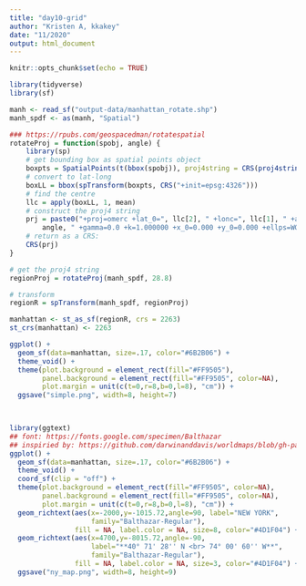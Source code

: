 ```yaml
---
title: "day10-grid"
author: "Kristen A, kkakey"
date: "11/2020"
output: html_document
---
```


```r
knitr::opts_chunk$set(echo = TRUE)
```

```r
library(tidyverse)
library(sf)
```

```r
manh <- read_sf("output-data/manhattan_rotate.shp")
manh_spdf <- as(manh, "Spatial")
```

```r
### https://rpubs.com/geospacedman/rotatespatial
rotateProj = function(spobj, angle) {
    library(sp)
    # get bounding box as spatial points object
    boxpts = SpatialPoints(t(bbox(spobj)), proj4string = CRS(proj4string(spobj)))
    # convert to lat-long
    boxLL = bbox(spTransform(boxpts, CRS("+init=epsg:4326")))
    # find the centre
    llc = apply(boxLL, 1, mean)
    # construct the proj4 string
    prj = paste0("+proj=omerc +lat_0=", llc[2], " +lonc=", llc[1], " +alpha=", 
        angle, " +gamma=0.0 +k=1.000000 +x_0=0.000 +y_0=0.000 +ellps=WGS84 +units=m ")
    # return as a CRS:
    CRS(prj)
}

# get the proj4 string
regionProj = rotateProj(manh_spdf, 28.8)

# transform
regionR = spTransform(manh_spdf, regionProj)

manhattan <- st_as_sf(regionR, crs = 2263)
st_crs(manhattan) <- 2263
```

```r
ggplot() +
  geom_sf(data=manhattan, size=.17, color="#6B2B06") +
  theme_void() +
  theme(plot.background = element_rect(fill="#FF9505"),
        panel.background = element_rect(fill="#FF9505", color=NA),
        plot.margin = unit(c(t=0,r=8,b=0,l=8), "cm")) +
  ggsave("simple.png", width=8, height=7)
  


library(ggtext)
## font: https://fonts.google.com/specimen/Balthazar
## inspiried by: https://github.com/darwinanddavis/worldmaps/blob/gh-pages/img/day10.jpg
ggplot() +
  geom_sf(data=manhattan, size=.17, color="#6B2B06") +
  theme_void() +
  coord_sf(clip = "off") +
  theme(plot.background = element_rect(fill="#FF9505", color=NA),
        panel.background = element_rect(fill="#FF9505", color=NA),
        plot.margin = unit(c(t=0,r=8,b=0,l=8), "cm")) +
  geom_richtext(aes(x=-2000,y=-1015.72,angle=90, label="NEW YORK",
                    family="Balthazar-Regular"), 
                fill = NA, label.color = NA, size=8, color="#4D1F04") +
  geom_richtext(aes(x=4700,y=-8015.72,angle=-90, 
                    label="**40° 71' 28'' N <br> 74° 00' 60'' W**",
                    family="Balthazar-Regular"), 
                fill = NA, label.color = NA, size=3, color="#4D1F04") +
  ggsave("ny_map.png", width=8, height=9)
```

